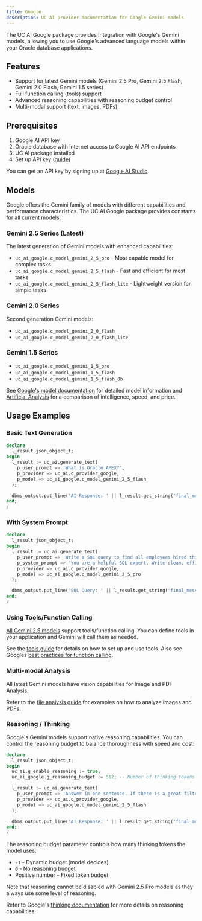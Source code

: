 ```yaml
---
title: Google
description: UC AI provider documentation for Google Gemini models
---
```


The UC AI Google package provides integration with Google's Gemini models, allowing you to use Google's advanced language models within your Oracle database applications.

## Features

- Support for latest Gemini models (Gemini 2.5 Pro, Gemini 2.5 Flash, Gemini 2.0 Flash, Gemini 1.5 series)
- Full function calling (tools) support
- Advanced reasoning capabilities with reasoning budget control
- Multi-modal support (text, images, PDFs)

## Prerequisites

1. Google AI API key
2. Oracle database with internet access to Google AI API endpoints
3. UC AI package installed
4. Set up API key ([guide](/products/uc-ai/docs/guides/installation/#set-up-api-keys))

You can get an API key by signing up at [Google AI Studio](https://aistudio.google.com/).

## Models

Google offers the Gemini family of models with different capabilities and performance characteristics. The UC AI Google package provides constants for all current models:

### Gemini 2.5 Series (Latest)

The latest generation of Gemini models with enhanced capabilities:

- `uc_ai_google.c_model_gemini_2_5_pro` - Most capable model for complex tasks
- `uc_ai_google.c_model_gemini_2_5_flash` - Fast and efficient for most tasks
- `uc_ai_google.c_model_gemini_2_5_flash_lite` - Lightweight version for simple tasks

### Gemini 2.0 Series

Second generation Gemini models:

- `uc_ai_google.c_model_gemini_2_0_flash`
- `uc_ai_google.c_model_gemini_2_0_flash_lite`

### Gemini 1.5 Series

- `uc_ai_google.c_model_gemini_1_5_pro`
- `uc_ai_google.c_model_gemini_1_5_flash`
- `uc_ai_google.c_model_gemini_1_5_flash_8b`

See [Google's model documentation](https://ai.google.dev/gemini-api/docs/models/gemini) for detailed model information and [Artificial Analysis](https://artificialanalysis.ai/providers/google) for a comparison of intelligence, speed, and price.

## Usage Examples

### Basic Text Generation

```sql
declare
  l_result json_object_t;
begin
  l_result := uc_ai.generate_text(
    p_user_prompt => 'What is Oracle APEX?',
    p_provider => uc_ai.c_provider_google,
    p_model => uc_ai_google.c_model_gemini_2_5_flash
  );

  dbms_output.put_line('AI Response: ' || l_result.get_string('final_message'));
end;
/
```

### With System Prompt

```sql
declare
  l_result json_object_t;
begin
  l_result := uc_ai.generate_text(
    p_user_prompt => 'Write a SQL query to find all employees hired this year',
    p_system_prompt => 'You are a helpful SQL expert. Write clean, efficient queries.',
    p_provider => uc_ai.c_provider_google,
    p_model => uc_ai_google.c_model_gemini_2_5_pro
  );

  dbms_output.put_line('SQL Query: ' || l_result.get_string('final_message'));
end;
/
```

### Using Tools/Function Calling

[All Gemini 2.5 models](https://ai.google.dev/gemini-api/docs/function-calling?example=meeting#supported-models) support tools/function calling. You can define tools in your application and Gemini will call them as needed.

See the [tools guide](/products/uc-ai/docs/guides/tools/) for details on how to set up and use tools. Also see Googles [best practices for function calling](https://ai.google.dev/gemini-api/docs/function-calling?example=meeting#best-practices).

### Multi-modal Analysis

All latest Gemini models have vision capabilities for Image and PDF Analysis.

Refer to the [file analysis guide](/products/uc-ai/docs/guides/file_analysis/) for examples on how to analyze images and PDFs.

### Reasoning / Thinking

Google's Gemini models support native reasoning capabilities. You can control the reasoning budget to balance thoroughness with speed and cost:

```sql
declare
  l_result json_object_t;
begin
  uc_ai.g_enable_reasoning := true;
  uc_ai_google.g_reasoning_budget := 512; -- Number of thinking tokens

  l_result := uc_ai.generate_text(
    p_user_prompt => 'Answer in one sentence. If there is a great filter, are we before or after it and why.',
    p_provider => uc_ai.c_provider_google,
    p_model => uc_ai_google.c_model_gemini_2_5_flash
  );

  dbms_output.put_line('AI Response: ' || l_result.get_string('final_message'));
end;
/
```

The reasoning budget parameter controls how many thinking tokens the model uses:

- `-1` - Dynamic budget (model decides)
- `0` - No reasoning budget
- Positive number - Fixed token budget

Note that reasoning cannot be disabled with Gemini 2.5 Pro models as they always use some level of reasoning.

Refer to Google's [thinking documentation](https://ai.google.dev/gemini-api/docs/thinking#set-budget) for more details on reasoning capabilities.
